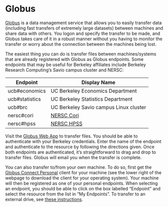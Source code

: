 # Globus

[Globus](https://app.globus.org) is a data management service that
allows you to easily transfer data (including fast transfers of
extremely large datasets) between machines and share data with others.
You logon and specify the transfer to be made, and Globus takes care of
it in a robust manner without you having to monitor the transfer or
worry about the connection between the machines being lost.

The easiest thing you can do is transfer files between machines/systems
that are already registered with Globus as Globus endpoints. Some
endpoints that may be useful for Berkeley affiliates include Berkeley
Research Computing's Savio campus cluster and NERSC:

<table>
<thead>
<tr class="header">
<th>Endpoint</th>
<th>Display Name</th>
</tr>
</thead>
<tbody>
<tr class="odd">
<td>ucb#economics</td>
<td>UC Berkeley Economics Department</td>
</tr>
<tr class="even">
<td>ucb#statistics</td>
<td>UC Berkeley Statistics Department</td>
</tr>
<tr class="odd">
<td>ucb#brc</td>
<td>UC Berkeley Savio campus Linux cluster</td>
</tr>
<tr class="even">
<td>nersc#cori</td>
<td><a href="http://www.nersc.gov/users/computational-systems/cori/">NERSC Cori</a></td>
</tr>
<tr class="odd">
<td>nersc#hpss</td>
<td><a href="http://www.nersc.gov/users/storage-and-file-systems/hpss/">NERSC HPSS</a></td>
</tr>
</tbody>
</table>

Visit the [Globus Web App](https://app.globus.org) to transfer files.
You should be able to authenticate with your Berkeley credentials. Enter
the name of the endpoint and authenticate to the resource by following
the directions given. Once both endpoints are authenticated, it's
straightforward to drag and drop to transfer files. Globus will email
you when the transfer is complete.

You can also transfer to/from your own machine. To do so, first get the
[Globus Connect
Personal](https://www.globus.org/globus-connect-personal) client for
your machine (see the lower right of the webpage to download the client
for your operating system). Your machine will then be registered as one
of your personal endpoints. When selecting an endpoint, you should be
able to click on the box labelled "Endpoint" and select the resource
from the list in "My Endpoints". To transfer to an external drive, see
[these
instructions](https://docs.globus.org/faq/globus-connect-endpoints/#does_globus_recognize_a_usb_external_drive_on_my_laptop_as_part_of_an_endpoint).


